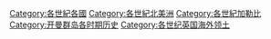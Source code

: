 [[Category:各世紀各國|Category:各世紀各國]]
[[Category:各世紀北美洲|Category:各世紀北美洲]]
[[Category:各世紀加勒比|Category:各世紀加勒比]]
[[Category:开曼群岛各时期历史|Category:开曼群岛各时期历史]]
[[Category:各世纪英国海外领土|Category:各世纪英国海外领土]]